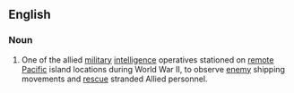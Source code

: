 {{wikipedia|coastwatchers}}
==English==
===Noun===
{{en-noun}}
# {{context|historical}}  One of the allied [[military]] [[intelligence]] operatives stationed on [[remote]] [[Pacific]] island locations during World War II, to observe [[enemy]] shipping movements and [[rescue]] stranded Allied personnel.
